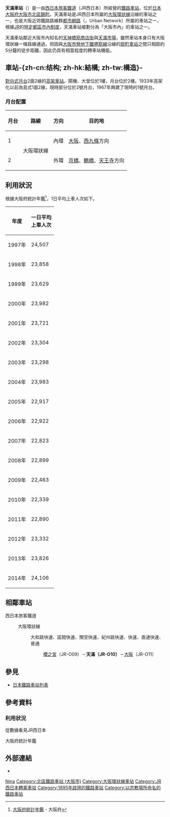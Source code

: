 {{Refimprove|time=2019-01-12T02:24:00+00:00}}
{{NoteTA |G1=Railway |G2=Transport
|T=zh-hans:天滿站;zh-hk:天滿站;zh-tw:天滿車站;
|1=zh-hans:天滿站;zh-hk:天滿站;zh-tw:天滿車站;
}}
{{日本車站資訊
|公司色 = #0072bc
|文字色 = 
|站名 = 天滿車站
|圖片 = Temma-Station2.jpg
|pxl = 
|圖片說明 = 外觀（2006年6月攝）
|日文原名 = 天満
|平假名 = てんま
|羅馬拼音 = Temma
|電報略號 = テマ
|所在地 = {{JPN}}[[大阪府|大阪府]][[大阪市|大阪市]][[北區_(大阪市)|北區]]錦町1番20號
|車站構造 = [[高架車站|高架車站]]
|月台配置 = 2面2線
|啟用年月日 = 1895年10月17日
|廢站年月日 = 
|乘客人數 = 24,106
|上下車人次 = 
|統計年度 = 2014年
|轉車 = [[扇町站_(大阪府)|扇町站]]（[[大阪市高速電氣軌道|大阪市高速電氣軌道]][[堺筋線|堺筋線]]）
|備註 =  
|全寬備註 = 
|adjacent = {{Adjacent stations|system=西日本旅客鐵道近畿地域路線|line=KO|left=櫻之宮|right=大阪|note-left=JR-O09<br />0.8km|note-mid='''JR-O10'''<br />距離[[大阪站|大阪]]途經[[天王寺站|天王寺]]20.1km|note-right=JR-O11<br />1.6km}}
}}
'''天滿車站'''（{{jpn|j=天満駅|hg=てんまえき|rm=Temma eki|f=y}}）是一由[[西日本旅客鐵道|西日本旅客鐵道]]（JR西日本）所經營的[[鐵路車站|鐵路車站]]，位於[[日本|日本]][[大阪府|大阪府]][[大阪市|大阪市]][[北區_(大阪市)|北區]][[錦町_(大阪市)|錦町]]。天滿車站是JR西日本所屬的[[大阪環狀線|大阪環狀線]]沿線的車站之一，也是大阪近郊鐵路路線群[[都市網路|都市網路]]（{{lang|ja|アーバンネットワーク}}，Urban Network）所屬的車站之一，根據[[JR|JR]]的[[特定都區市內制度|特定都區市內制度]]，天滿車站被劃分為「大阪市內」的車站之一。

天滿車站鄰近大阪市內知名的[[天神橋筋商店街|天神橋筋商店街]]與[[天滿市場|天滿市場]]，雖然車站本身只有大阪環狀線一條路線通過，但因與[[大阪市營地下鐵|大阪市營地下鐵]][[堺筋線|堺筋線]]沿線的[[扇町車站|扇町車站]]之間只相距約5分鐘的徒步距離，因此仍具有相當程度的轉車站機能。

==車站-{zh-cn:结构; zh-hk:結構; zh-tw:構造}-==
[[對向式月台|對向式月台]]2面2線的[[高架車站|高架車站]]。閘機、大堂位於1樓，月台位於2樓。1933年高架化以前為島式1面2線，現時部分位於2號月台，1967年興建了現時的1號月台。
===月台配置===
{| class="wikitable"
! 月台 !! 路線 !! 方向 !! 目的地
|-
! 1
| rowspan=2|{{JR西路線記号|K|O}}大阪環狀線
| style="text-align:center"| 內環
| [[大阪車站|大阪]]、[[西九條車站|西九條]]方向
|-
! 2
| style="text-align:center"| 外環
| [[京橋站_(大阪府)|京橋]]、[[鶴橋車站|鶴橋]]、[[天王寺車站|天王寺]]方向
|}
== 利用狀況 ==
根據大阪府統計年鑑<ref>[http://www.pref.osaka.jp/toukei/nenkan/ 大阪府統計年鑑] {{Wayback|url=http://www.pref.osaka.jp/toukei/nenkan/ |date=20131005004651 }} - 大阪府</ref>，1日平均上車人次如下。
{| class="wikitable" style="text-align:right;"
|-
! 年度 !! 一日平均<br/>上車人次
|-
| 1997年 || 24,507
|-
| 1998年 || 23,858
|-
| 1999年 || 23,629
|-
| 2000年 || 23,982
|-
| 2001年 || 23,721
|-
| 2002年 || 23,304
|-
| 2003年 || 23,298
|-
| 2004年 || 23,983
|-
| 2005年 || 22,917
|-
| 2006年 || 22,922
|-
| 2007年 || 22,823
|-
| 2008年 || 22,899
|-
| 2009年 || 22,463
|-
| 2010年 || 22,339
|-
| 2011年 || 22,890
|-
| 2012年 || 23,332
|-
| 2013年 || 23,826
|-
| 2014年 || 24,106
|}
== 相鄰車站 ==
; 西日本旅客鐵道
: {{JR西路線記號|K|O}} 大阪環狀線
:: {{Color|#00a497|■}}大和路快速、{{Color|#00a497|■}}區間快速、{{Color|#ff6600|■}}關空快速、{{Color|#ff6600|■}}紀州路快速、{{Color|#ff6600|■}}快速、{{color|#476f8b|■}}直通快速、{{Color|#999|■}}普通
::: [[櫻之宮站|櫻之宮]]（JR-O09）－'''天滿（JR-O10）'''－[[大阪站|大阪]]（JR-O11）

== 參見 ==
* [[日本鐵路車站列表|日本鐵路車站列表]]
== 參考資料 ==
{{reflist}}
=== 利用狀況 ===
{{Reflist|group="統計"}}
;從數據看見JR西日本
{{Reflist|group="JR"}}
;大阪府統計年鑑
{{Reflist|group="*"|22em}}

== 外部連結 ==
* {{外部連結/JR西日本車站|0610513|天滿}}

{{大阪環狀線、櫻島線}}

{{DEFAULTSORT:Temma}}
[[Category:日本鐵路車站_Te|Nma]]
[[Category:北區鐵路車站_(大阪市)|Category:北區鐵路車站 (大阪市)]]
[[Category:大阪環狀線車站|Category:大阪環狀線車站]]
[[Category:JR西日本轉乘車站|Category:JR西日本轉乘車站]]
[[Category:1895年啟用的鐵路車站|Category:1895年啟用的鐵路車站]]
[[Category:以宗教場所命名的鐵路車站|Category:以宗教場所命名的鐵路車站]]

{{coord|34|42|17.6|N|135|30|44.5|E|display=title|scale:5000_region:JP_type:railwaystation}}